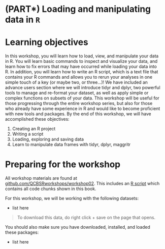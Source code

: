 # (PART\*) Loading and manipulating data in `R` {-}

# Learning objectives

In this workshop, you will learn how to load, view, and
manipulate your data in R. You will learn basic commands to inspect and
visualize your data, and learn how to fix errors that may have occurred
while loading your data into R. In addition, you will learn how to write
an R script, which is a text file that contains your R commands and
allows you to rerun your analyses in one simple touch of a key (or maybe
two, or three...)! We have included an advance users section where we
will introduce tidyr and dplyr, two powerful tools to manage and
re-format your dataset, as well as apply simple or complex functions on
subsets of your data. This workshop will be useful for those progressing
through the entire workshop series, but also for those who already have
some experience in R and would like to become proficient with new tools
and packages. By the end of this workshop, we will have accomplished these objectives:

1. Creating an R project
2. Writing a script
3. Loading, exploring and saving data
4. Learn to manipulate data frames with tidyr, dplyr, maggritr


# Preparing for the workshop

All workshop materials are found at [github.com/QCBSRworkshops/workshop02](https://github.com/QCBSRworkshops/workshop04). This includes an [R script](https://qcbsrworkshops.github.io/workshop02/book-en/workshop02-script-en.R) which contains all code chunks shown in this book.

For this workshop, we will be working with the following datasets:

* list here

> To download this data, do right click + save on the page that opens.

You should also make sure you have downloaded, installed, and loaded these packages:

* list here